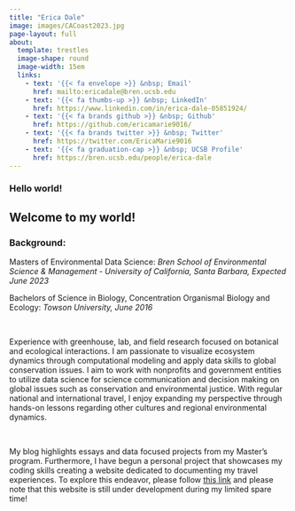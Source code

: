 ```yaml
---
title: "Erica Dale"
image: images/CACoast2023.jpg
page-layout: full
about: 
  template: trestles
  image-shape: round
  image-width: 15em
  links:
    - text: '{{< fa envelope >}} &nbsp; Email'
      href: mailto:ericadale@bren.ucsb.edu
    - text: '{{< fa thumbs-up >}} &nbsp; LinkedIn'
      href: https://www.linkedin.com/in/erica-dale-05851924/
    - text: '{{< fa brands github >}} &nbsp; Github'
      href: https://github.com/ericamarie9016/
    - text: '{{< fa brands twitter >}} &nbsp; Twitter'
      href: https://twitter.com/EricaMarie9016
    - text: '{{< fa graduation-cap >}} &nbsp; UCSB Profile'
      href: https://bren.ucsb.edu/people/erica-dale
---
```


<h3>**Hello world!**</h3>

<h2 class="custom-subtitle">

Welcome to my world!

</h2>

<h3>Background:</h3>

Masters of Environmental Data Science: <i> Bren School of Environmental Science & Management - University of California, Santa Barbara, Expected June 2023</i>

Bachelors of Science in Biology, Concentration Organismal Biology and Ecology: <i>Towson University, June 2016</i>

<br>

Experience with greenhouse, lab, and field research focused on botanical and ecological interactions. I am passionate to visualize ecosystem dynamics through computational modeling and apply data skills to global conservation issues. I aim to work with nonprofits and government entities to utilize data science for science communication and decision making on global issues such as conservation and environmental justice. With regular national and international travel, I enjoy expanding my perspective through hands-on lessons regarding other cultures and regional environmental dynamics.

<br>

My blog highlights essays and data focused projects from my Master's program. Furthermore, I have begun a personal project that showcases my coding skills creating a website dedicated to documenting my travel experiences. To explore this endeavor, please follow <a href="https://ericamarie9016.github.io/travels/">this link</a> and please note that this website is still under development during my limited spare time!
